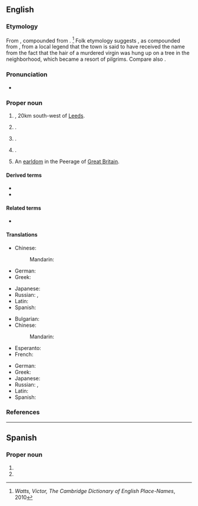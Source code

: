 ==English==
{{wikipedia}}

===Etymology===
From {{der|en|ang|halh-ġefeaxe|lit=grassy corner}}, compounded from {{compound|ang|healh|alt1=halh|feax|alt2=ġefeaxe|nocat=1}}.
<ref>''Watts, Victor, The Cambridge Dictionary of English Place-Names'', 2010</ref> Folk etymology suggests {{der|en|ang|hāliġfeax|lit=holy hair}}, as compounded from {{compound|ang|hāliġ|feax|nocat=1}}, from a local legend that the town is said to have received the name from the fact that the hair of a murdered virgin was hung up on a tree in the neighborhood, which became a resort of pilgrims. Compare also {{l|en|Fairfax}}.

===Pronunciation===
* {{IPA|en|/ˈhælɨˌfæks/}}

===Proper noun===
{{en-proper noun}}

# {{place|en|industrial town|co/West Yorkshire|cc/England}}, 20km south-west of [[Leeds]].
# {{place|en|capital city|p/Nova Scotia|c/Canada}}.
# {{place|en|small town/county seat|co/Halifax County|s/North Carolina|c/USA}}.
# {{place|en|town/county seat|co/Halifax County|s/Virginia|c/USA}}.
# An [[earldom]] in the Peerage of [[Great Britain]].

====Derived terms====
* {{l|en|go to Halifax}}
* {{l|en|Halifax County}}

====Related terms====
* {{l|en|Haligonian}}

====Translations====
{{trans-top|city in West Yorkshire, England}}
* Chinese:
*: Mandarin: {{t+|cmn|哈利法克斯|tr=Hālìfǎkésī|sc=Hani}}
* German: {{t+|de|Halifax}}
* Greek: {{t|el|Χάλιφαξ|n}}
{{trans-mid}}
* Japanese: {{t|ja|ハリファックス|tr=Harifakkusu|sc=Jpan}}
* Russian: {{t+|ru|Га́лифакс|m}}, {{t+|ru|Галифа́кс|m}}
* Latin: {{t|la|Halifacium|m}}
* Spanish: {{t+|es|Halifax|m}}
{{trans-bottom}}

{{trans-top|city in Nova Scotia, Canada}}
* Bulgarian: {{t|bg|Ха́лифакс|m}}
* Chinese:
*: Mandarin: {{t+|cmn|哈利法克斯|tr=Hālìfǎkésī|sc=Hani}}
* Esperanto: {{t|eo|Halifakso}}
* French: {{t+|fr|Halifax|m}}
{{trans-mid}}
* German: {{t+|de|Halifax}}
* Greek: {{t|el|Χάλιφαξ|n}}
* Japanese: {{t|ja|ハリファックス|tr=Harifakkusu|sc=Jpan}}
* Russian: {{t+|ru|Га́лифакс|m}}, {{t+|ru|Галифа́кс|m}}
* Latin: {{t|la|Halifaxia|f}}
* Spanish: {{t+|es|Halifax|m}}
{{trans-bottom}}

===References===
<references/>

----

==Spanish==

===Proper noun===
{{es-proper noun|m}}

# {{place|es|city|cc/England|t1=Halifax}}
# {{place|es|city|c/Canada|t1=Halifax}}